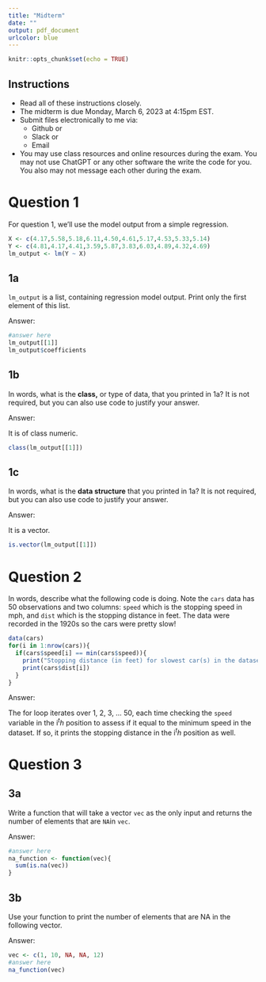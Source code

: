 ```yaml
---
title: "Midterm"
date: ""
output: pdf_document
urlcolor: blue
---
```


```r
knitr::opts_chunk$set(echo = TRUE)
```

## Instructions

- Read all of these instructions closely.
- The midterm is due Monday, March 6, 2023 at 4:15pm EST.
- Submit files electronically to me via:
  - Github or
  - Slack or
  - Email
- You may use class resources and online resources during the exam.  You may not use ChatGPT or any other software the write the code for you.  You also may not message each other during the exam.  

# Question 1

For question 1, we'll use the model output from a simple regression.

```r
X <- c(4.17,5.58,5.18,6.11,4.50,4.61,5.17,4.53,5.33,5.14)
Y <- c(4.81,4.17,4.41,3.59,5.87,3.83,6.03,4.89,4.32,4.69)
lm_output <- lm(Y ~ X)
```

## 1a

`lm_output` is a list, containing regression model output.  Print only the first element of this list.

Answer:

```r
#answer here
lm_output[[1]]
lm_output$coefficients
```

## 1b

In words, what is the **class,** or type of data, that you printed in 1a? It is not required, but you can also use code to justify your answer.

Answer:

It is of class numeric.

```r
class(lm_output[[1]])
```


## 1c

In words, what is the **data structure** that you printed in 1a? It is not required, but you can also use code to justify your answer.

Answer:

It is a vector.

```r
is.vector(lm_output[[1]])
```

# Question 2

In words, describe what the following code is doing.  Note the `cars` data has 50 observations and two columns: `speed` which is the stopping speed in mph, and `dist` which is the stopping distance in feet.  The data were recorded in the 1920s so the cars were pretty slow!

```r
data(cars)
for(i in 1:nrow(cars)){
  if(cars$speed[i] == min(cars$speed)){
    print("Stopping distance (in feet) for slowest car(s) in the dataset")
    print(cars$dist[i])
  }
}
```

Answer:

The for loop iterates over 1, 2, 3, ... 50, each time checking the `speed` variable in the i$^th$ position to assess if it equal to the minimum speed in the dataset.  If so, it prints the stopping distance in the i$^th$ position as well.



# Question 3

## 3a

Write a function that will take a vector `vec` as the only input and returns the number of elements that are `NA`in `vec`.

Answer:

```r
#answer here
na_function <- function(vec){
  sum(is.na(vec))
}
```

## 3b

Use your function to print the number of elements that are NA in the following vector.

Answer:

```r
vec <- c(1, 10, NA, NA, 12)
#answer here
na_function(vec)
```

